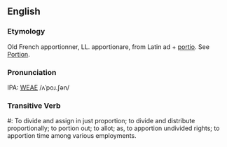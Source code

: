 ==English==
===Etymology===
Old French apportionner, LL. apportionare, from Latin ad + [[portio]].  See [[Portion]].

===Pronunciation===
IPA: [[WEAE]] /ʌˈpoɹ.ʃən/

===Transitive Verb===
#:    To divide and assign in just proportion; to divide and  distribute proportionally; to portion out; to allot; as, to apportion undivided rights; to apportion time among various  employments.
<!-- material copied from Webster's Revised Unabridged Dictionary (1913) -->